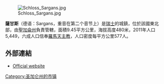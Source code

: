 [[Image:Schloss_Sargans.jpg|right]]

'''薩甘斯'''（德语：Sargans，重音在第二个音节上）是[[瑞士|瑞士]]的城鎮，位於該國東北部，由[[聖加侖州|聖加侖州]]負責管轄，面積9.45平方公里，海拔高度480米，2011年人口5,449，六成人口信奉[[羅馬天主教|羅馬天主教]]，人口密度每平方公里577人。

==外部連結==
* {{de icon}} [http://www.sargans.ch Official website] {{Wayback|url=http://www.sargans.ch/ |date=20210506155445 }}

{{Authority control}}
{{Switzerland-geo-stub}}
[[Category:圣加仑州的市镇|Category:圣加仑州的市镇]]